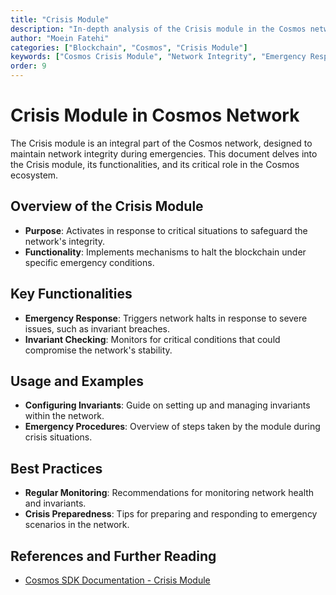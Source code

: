 ```yaml
---
title: "Crisis Module"
description: "In-depth analysis of the Crisis module in the Cosmos network, focusing on its role in maintaining network integrity during emergencies."
author: "Moein Fatehi"
categories: ["Blockchain", "Cosmos", "Crisis Module"]
keywords: ["Cosmos Crisis Module", "Network Integrity", "Emergency Response", "Cosmos Network"]
order: 9
---
```


# Crisis Module in Cosmos Network

The Crisis module is an integral part of the Cosmos network, designed to maintain network integrity during emergencies. This document delves into the Crisis module, its functionalities, and its critical role in the Cosmos ecosystem.

## Overview of the Crisis Module
- **Purpose**: Activates in response to critical situations to safeguard the network's integrity.
- **Functionality**: Implements mechanisms to halt the blockchain under specific emergency conditions.

## Key Functionalities
- **Emergency Response**: Triggers network halts in response to severe issues, such as invariant breaches.
- **Invariant Checking**: Monitors for critical conditions that could compromise the network's stability.

## Usage and Examples
- **Configuring Invariants**: Guide on setting up and managing invariants within the network.
- **Emergency Procedures**: Overview of steps taken by the module during crisis situations.

## Best Practices
- **Regular Monitoring**: Recommendations for monitoring network health and invariants.
- **Crisis Preparedness**: Tips for preparing and responding to emergency scenarios in the network.

## References and Further Reading
- [Cosmos SDK Documentation - Crisis Module](https://docs.cosmos.network/master/modules/crisis/)

